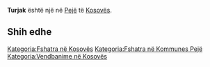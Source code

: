 {{Fshat në 
 | Emri                = Turjak
 | EmriAlt                = 
 | NAME_SHORT_FORM=      
 | NAME_GENERIC=      
 | NAME_SORT_NAME_RO=      TURJAK
 | FULL_NAME_RO = Turjak
 | FULL_NAME_ND_RO=Turjak
 | SORT_NAME_RG=TURJAK
 | FULL_NAME_RG=Turjak
 | FULL_NAME_ND_RG=Turjak
 | SRP_NAME_SHORT_FORM=      
 | SRP_NAME_GENERIC=      
 | SRP_NAME_SORT_NAME_RO=      
 | SRP_FULL_NAME_RO = 
 | SRP_FULL_NAME_ND_RO=
 | SRP_SORT_NAME_RG=
 | SRP_FULL_NAME_RG=
 | SRP_FULL_NAME_ND_RG=
 | Emri (Rasa dhanore) = 
 | Figura              = 
 | Shteti              = Kosovo
 | Komuna              = Pejë
 | Kodi postar         = 
 | Sipërfaqja          = 

 | Popullsia           = 

 | Regj. i popullsisë  = 
 | Dend. e popullsisë  = 
 | Faqja zyrtare       = 
 <!--- Koordinatat ----> 
 | Gjerësia            = 42.588889
 | Gjatësia            = 20.4125
 | Lartësia            = 
}}
'''Turjak''' është një [[]] në [[Pejë]] të [[Kosovës]].

<!-- == Gjeografia == -->
<!-- == Historia == -->
<!-- == Demografia == -->
== Shih edhe ==
{{Komuna Pejë}}
{{Kosovo-Administrata-Cung}}

[[Kategoria:Fshatra në Kosovës]]
[[Kategoria:Fshatra në Kommunes Pejë]]
[[Kategoria:Vendbanime në Kosovës]]